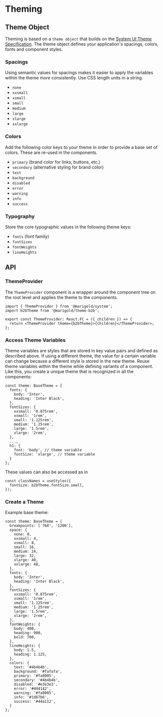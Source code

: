 
# Theming

## Theme Object

Theming is based on a `theme object` that builds on the [System UI Theme Specification](https://system-ui.com/theme/).
The theme object defines your application's spacings, colors, fonts and component styles.

### Spacings

Using semantic values for spacings makes it easier to apply the variables within the theme more consistently. Use CSS length units in a string.

- `none`
- `xxsmall`
- `xsmall`
- `small`
- `medium`
- `large`
- `xlarge`
- `xxlarge`

### Colors

Add the following color keys to your theme in order to provide a base set of colors. These are re-used in the components.

- `primary` (brand color for links, buttons, etc.)
- `secondary` (alternative styling for brand color)
- `text`
- `background`
- `disabled`
- `error`
- `warning`
- `info`
- `success`

### Typography

Store the core typographic values in the following theme keys:

- `fonts` (font family)
- `fontSizes`
- `fontWeights`
- `lineHeights`

## API

### ThemeProvider

The `ThemeProvider` component is a wrapper around the component tree on the root level and applies the theme to the components.

```tsx
import { ThemeProvider } from '@marigold/system';
import b2bTheme from '@marigold/theme-b2b';

export const ThemeProvider: React.FC = ({ children }) => {
  return <ThemeProvider theme={b2bTheme}>{children}</ThemeProvider>;
};
```

### Access Theme Variables

Theme variables are styles that are stored in key value pairs and defined as described above.
If using a different theme, the value for a certain variable can change because a different style is stored in the new theme.
Reuse theme variables within the theme while defining variants of a component. Like this, you create a unique theme that is recognized in all the components:

```tsx
const theme: BaseTheme = {
  fonts: {
    body: 'Inter',
    heading: 'Inter Black',
  },
  fontSizes: {
    xxsmall: '0.875rem',
    xsmall: '1rem',
    small: '1.125rem',
    medium: '1.25rem',
    large: '1.5rem',
    xlarge: '2rem',
  },
  ...,
  h1: {
    font: 'body', // theme variable
    fontSize: 'xlarge', // theme variable
  }
};
```

These values can also be accessed as in

```tsx
const classNames = useStyles({
  fontSize: b2bTheme.fontSize.small,
});
```

### Create a Theme

Example base theme:

```tsx
const theme: BaseTheme = {
  breakpoints: ['768', '1200'],
  space: {
    none: 0,
    xxsmall: 4,
    xsmall: 8,
    small: 16,
    medium: 24,
    large: 32,
    xlarge: 40,
    xxlarge: 48,
  },
  fonts: {
    body: 'Inter',
    heading: 'Inter Black',
  },
  fontSizes: {
    xxsmall: '0.875rem',
    xsmall: '1rem',
    small: '1.125rem',
    medium: '1.25rem',
    large: '1.5rem',
    xlarge: '2rem',
  },
  fontWeights: {
    body: 400,
    heading: 900,
    bold: 700,
  },
  lineHeights: {
    body: 1.5,
    heading: 1.125,
  },
  colors: {
    text: '#4b4b4b',
    background: '#fafafa',
    primary: '#fa8005',
    secondary: '#4b4b4b',
    disabled: '#e3e3e3',
    error: '#dd4142',
    warning: '#fa8005',
    info: '#1d67b6',
    success: '#44a112',
  }
};
```
